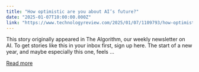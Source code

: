 ```yaml
---
title: "How optimistic are you about AI’s future?"
date: "2025-01-07T10:00:00.000Z"
link: "https://www.technologyreview.com/2025/01/07/1109793/how-optimistic-are-you-about-ais-future/"
---
```


This story originally appeared in The Algorithm, our weekly newsletter on AI. To get stories like this in your inbox first, sign up here. The start of a new year, and maybe especially this one, feels ...

[Read more](https://www.technologyreview.com/2025/01/07/1109793/how-optimistic-are-you-about-ais-future/)
